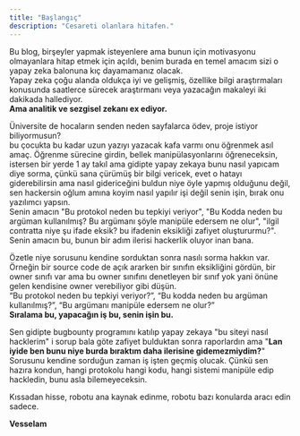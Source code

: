 ```yaml
---
title: "Başlangıç"
description: "Cesareti olanlara hitafen."
---
```


Bu blog, birşeyler yapmak isteyenlere ama bunun için motivasyonu olmayanlara hitap etmek için açıldı, benim burada en temel amacım sizi o yapay zeka balonuna kıç dayamamanız olacak.\
Yapay zeka çoğu alanda oldukça iyi ve gelişmiş, özellike bilgi araştırmaları konusunda saatlerce sürecek araştırmanı veya yazacağın makaleyi iki dakikada hallediyor. \
**Ama analitik ve sezgisel zekanı ex ediyor.**

Üniversite de hocaların senden neden sayfalarca ödev, proje istiyor biliyormusun?\
bu çocukta bu kadar uzun yazıyı yazacak kafa varmı onu öğrenmek asıl amaç. Öğrenme sürecine girdin, bellek manipülasyonlarını öğreneceksin, istersen bir yerde 1 ay takıl ama gidipte yapay zekaya bunu nasıl yapıcam diye sorma, çünkü sana çürümüş bir bilgi vericek, evet o hatayı giderebilirsin ama nasıl gidericeğini buldun niye öyle yapmış olduğunu değil, sen hackersin oğlum amına koyim nasıl yapılır işi değil senin işin, bırak onu yazılımcı yapsın.\
Senin amacın "Bu protokol neden bu tepkiyi veriyor", "Bu Kodda neden bu argüman kullanılmış? Bu argümanı şöyle manipüle edersem ne olur", "ilgil contratta niye şu ifade eksik? bu ifadenin eksikliği zafiyet oluştururmu?". Senin amacın bu, bunun bir adım ilerisi hackerlik oluyor inan bana.

Özetle niye sorusunu kendine sorduktan sonra nasılı sorma hakkın var.\
Örneğin bir source code de açık ararken bir sınıfın eksikliğini gördün, bir owner sınıfı var ama bu owner sınıfını denetleyen bir sınıf yok yani önüne gelen kendisine owner verebiliyor gibi düşün.\
“Bu protokol neden bu tepkiyi veriyor?”, “Bu kodda neden bu argüman kullanılmış?”, “Bu argümanı manipüle edersem ne olur?” \
**Sıralama bu, yapacağın iş bu, senin işin bu.**

Sen gidipte bugbounty programını katılıp yapay zekaya "bu siteyi nasıl hacklerim" i sorup bala göte zafiyet bulduktan sonra raporlardın ama "**Lan iyide ben bunu niye burda bıraktım daha ilerisine gidemezmiydim?**" Sorusunu kendine sorduğun zaman iş işten geçmiş olucak. Çünkü sen hazıra kondun, hangi protokolu hangi kodu, hangi sistemi manipüle edip hackledin, bunu asla bilemeyeceksin.

Kıssadan hisse, robotu ana kaynak edinme, robotu bazı konularda aracı edin sadece.

**Vesselam**